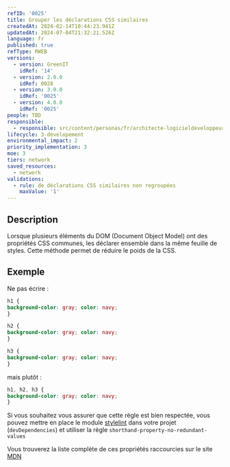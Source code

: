 ```yaml
---
refID: '0025'
title: Grouper les déclarations CSS similaires
createdAt: 2024-02-14T10:44:23.941Z
updatedAt: 2024-07-04T21:32:21.526Z
language: fr
published: true
refType: RWEB
versions:
  - version: GreenIT
    idRef: '14'
  - version: 2.0.0
    idRef: 0028
  - version: 3.0.0
    idRef: '0025'
  - version: 4.0.0
    idRef: '0025'
people: TBD
responsible:
  - responsible: src/content/personas/fr/architecte-logicieldeveloppeur.mdx
lifecycle: 3-developement
environmental_impact: 2
priority_implementation: 3
moe: 3
tiers: network
saved_resources:
  - network
validations:
  - rule: de déclarations CSS similaires non regroupées
    maxValue: '1'
---
```


## Description

Lorsque plusieurs éléments du DOM (Document Object Model) ont des propriétés CSS communes,
les déclarer ensemble dans la même feuille de styles. Cette méthode permet de réduire le poids de la CSS.

## Exemple

Ne pas écrire :

```css
h1 {
background-color: gray; color: navy;
}

h2 {
background-color: gray; color: navy;
}

h3 {
background-color: gray; color: navy;
}
```

mais plutôt :

```css
h1, h2, h3 {
background-color: gray; color: navy;
}
```

Si vous souhaitez vous assurer que cette règle est bien respectée, vous pouvez mettre en place le module [stylelint](https://stylelint.io/)
dans votre projet (`devDependencies`) et utiliser la règle `shorthand-property-no-redundant-values`

Vous trouverez la liste complète de ces propriétés raccourcies sur le site [MDN](https://developer.mozilla.org/fr/docs/Web/CSS/Propri%C3%A9t%C3%A9s_raccourcies)
